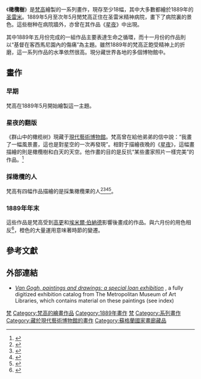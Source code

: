 《'''橄欖樹'''》是[[梵高|梵高]]繪製的一系列畫作，現存至少18幅，其中大多數都繪於1889年的[[圣雷米_(罗讷河口省)|圣雷米]]。1889年5月至次年5月閒梵高正住在圣雷米精神病院，畫下了病院裏的景色。這些樹种在病院牆外，亦曾在其作品《[[星夜|星夜]]》中出現。

其中1889年五月份完成的一組作品主要表達生命之循環，而十一月份的作品則以“基督在客西馬尼園內的傷痛”為主題。雖然1889年的梵高正飽受精神上的折磨，這一系列作品的水準依然很高。現分藏世界各地的多個博物館中。

==畫作==
===早期===
梵高在1889年5月開始繪製這一主題。

{{multiple image
 | align     = center
 | direction = horizontal
 | header    = 
 | header_align = center
 | header_background = 
 | footer    = 
 | footer_align = right
 | footer_background = 
 | width     = 
 | image1    = Van Gogh - Olvivenhain.jpeg
 | width1    = 185
 | caption1  = 《橄欖樹》，1889年6月，[[納爾遜-阿特金斯藝術博物館|納爾遜-阿特金斯藝術博物館]]，F715
 | image2    = Van Gogh - Olivenhain mit blauem Himmel.jpeg
 | width2    = 190
 | caption2  = 《橄欖樹：明亮的藍色天空》，1889年6月，[[梵高博物館|梵高博物館]]，F709
 | image3    = Vincent Willem van Gogh 079.jpg
 | width3    = 190
 | caption3  = 《橄欖樹》，1889年6月，[[克勒勒-米勒博物館|克勒勒-米勒博物館]]，F585
}}

===星夜的翻版===
《群山中的橄榄树》現藏于[[現代藝術博物館|現代藝術博物館]]。梵高曾在給他弟弟的信中說：“我畫了一幅風景畫，這也是對星空的一次再發現”。相對于描繪夜晚的《[[星夜|星夜]]》，這幅畫描繪的則是橄欖樹和白天的天空。他作畫的目的是反抗“某些畫家照片一樣完美”的作品。<ref name="MOMA">{{cite web |url=http://www.moma.org/collection/object.php?object_id=80013 |title=Olive Trees, June–July 1889 |author= |year=2010 |work=Painting and Sculpture, Vincent van Gogh |publisher=Museum of Modern Art |accessdate=March 25, 2011 |postscript=The text on the page is referenced to The Museum of Modern Art, MoMA Highlights, New York: The Museum of Modern Art, revised 2004, originally published 1999, p. 34 |archive-date=2015-01-31 |archive-url=https://web.archive.org/web/20150131135619/http://www.moma.org/collection/object.php?object_id=80013 |dead-url=no }}</ref>

{{multiple image
 | align     = center
 | direction = horizontal
 | header    = 
 | header_align = center
 | header_background = 
 | footer    = 
 | footer_align = right
 | footer_background = 
 | width     = 
 | image1    = Van_Gogh_The_Olive_Trees..jpg
 | width1    = 190
 | caption1  = 《群山中的橄榄树》，1889年6月，現代藝術博物館，F712
 | image2    =  Van Gogh - Starry Night - Google Art Project.jpg
 | width2    = 190
 | caption2  = 《星夜》，1889，現代藝術博物館，F612
}}

===採橄欖的人===
梵高有四幅作品描繪的是採集橄欖果的人<ref name="Leeuw">{{cite book | title=The Letters of Vincent van Gogh | author=Leeuw, R | editor=van Crimpen, H |editor2=Berends-Albert, M | publisher=Penguin Books | location=London and other locations | year=1997 | origyear=1996 | page= | isbn= | url= }}</ref><ref name="Met Olive Pickers">{{cite web | url=http://www.metmuseum.org | title=Women Picking Olives | author= | date=2000–2011 | work=Collection | publisher=The Metropolitan Museum of Art | accessdate=March 25, 2011 | archive-date=2011-03-26 | archive-url=https://web.archive.org/web/20110326061411/http://www.metmuseum.org/ | dead-url=no }}</ref><ref name="Poore">{{cite book | title=Composition in Art | author=Poore, H | publisher=Dover Publications | location=Mineola, NY | year=1976 | origyear=1967 by Sterling Publishing, NY | page=36 | isbn= | url=https://books.google.com/books?id=GbhZ-fd8kroC&pg=PA36#v=onepage&f=false }}</ref><ref>{{cite web |url=http://www.kmm.nl/object/KM%20104.796/Olive-grove-with-two-olive-pickers |title=Olive Grove with Two Olive Pickers |author= |date= |work=Collection |publisher=Kröller-Müller Museum |accessdate=March 25, 2011 |deadurl=yes |archiveurl=https://web.archive.org/web/20110722231206/http://www.kmm.nl/object/KM%20104.796/Olive-grove-with-two-olive-pickers |archivedate=2011年7月22日 }}</ref>。

{{multiple image
 | align     = center
 | direction = horizontal
 | header    = 
 | header_align = center
 | image1    = Van Gogh - Olivenpflücker2.jpeg
 | width1    = 175
 | caption1  = 《採集橄欖》，1889年12月，私人收藏，F654
 | image2    = Van Gogh - Olivenpflücker1.jpg
 | width2    = 172
 | caption2  = 《採集橄欖的女人們》，1889年12月，現代藝術博物館，F655
 | image3    = Van Gogh - Olivenpflücker.jpeg
 | width3    = 175
 | caption3  = 《採集橄欖的女人們》，1889年12月，[[國家美術館_(華盛頓)|華盛頓國家畫廊]]，F656
 | image4    = Van Gogh - Oilvenhain mit pflückenden Figuren.jpeg
 | width4    = 175
 | caption4  = 《橄欖樹下採集橄欖的一個男人和一個女人》，1889年12月，克勒勒-米勒博物館，F587 
 }}

===1889年年末===
這些作品是梵高受到[[高更|高更]]和[[埃米爾·伯納德|埃米爾·伯納德]]影響後畫成的作品。與六月份的用色相反<ref name="Pickvance1986">{{cite book|last=Pickvance|first=Ronald |title=Van Gogh in Saint-Rémy and Auvers|url=https://books.google.com/books?id=fXlLAFG2kFIC&pg=PA322|year=1986|publisher=Metropolitan Museum of Art|isbn=978-0-87099-477-7|page=160}}</ref>，橙色的大量運用意味著時節的變遷。
{{multiple image
 | align     = center
 | direction = horizontal
 | header    = 
 | header_align = center
 | header_background = 
 | footer    = 
 | footer_align = right
 | footer_background = 
 | width     = 
 | image1    = Van Gogh - Olivenbäume.jpeg
 | width1    = 185
 | caption1  = 《橄欖樹》，1889年9月，私人收藏，F711
 | image2    = Olive Trees (Van Gogh).jpg
 | width2    = 190
 | caption2  = 《橄欖樹》，1889年9月，[[蘇格蘭國家畫廊|蘇格蘭國家畫廊]]，F714
 | image3    = Vincent van Gogh Olive Trees MIA 517.jpg
 | width3    = 185
 | caption3 = 《黃色天空和太陽下的橄欖樹》，1889年11月，[[明尼阿波利斯美術館|明尼阿波利斯美術館]]，F710
}}
{{multiple image
 | align     = center
 | direction = horizontal
 | image1    = Van Gogh - Olivenhain2.jpeg
 | width1    = 190
 | caption1  = 《橄欖樹》，1889年11月，明尼阿波利斯美術館，F708
 | image2    = Van Gogh - Olivenhain3.jpg
 | width2    = 190
 | caption2  =《橄欖樹林》，1889年11月-12月，梵高博物館，F707
 | image3    = Van Gogh - Olivenhain.jpeg
 | width3    = 190
 | caption3  = 《橄欖樹：橙色天空》，1889年11月，[[古滕堡美術館|古滕堡美術館]]，F586
}}
<br />
{{multiple image
 | align     = center
 | direction = horizontal
 | header    = 
 | header_align = center
 | header_background = 
 | footer    = 
 | footer_align = right
 | footer_background = 
 | width     = 
 | image1    = Van Gogh - Olivenbäume auf einem Hügel.jpeg
 | width1    = 200
 | caption1  = 《斜坡對面的橄欖樹》，1889年11月-12月，梵高博物館，F716
 | image2    = Van Gogh - Weißes Bauernhaus zwischen Olivenbäumen.jpeg
 | width2    = 200
 | caption2  = 《橄欖樹叢中的白色茅屋》，1889年12月，私人收藏，F664
 | image3    = Van Gogh - Landschaft mit Olivenbaum und Bergkette im Hintergrund.jpeg
 | width3    = 200
 | caption3  = 《有橄欖樹的風景和背景裏的山》，1889年12月，未知收藏地，F663
}}

==參考文獻==
{{Reflist|2}}

==外部連結==
*[http://libmma.contentdm.oclc.org/cdm/ref/collection/p15324coll10/id/167899 ''Van Gogh, paintings and drawings: a special loan exhibition''] {{Wayback|url=http://libmma.contentdm.oclc.org/cdm/ref/collection/p15324coll10/id/167899 |date=20170414183632 }}, a fully digitized exhibition catalog from The Metropolitan Museum of Art Libraries, which contains material on these paintings (see index)
{{梵高}}
{{Authority control}}
[[Category:1889年畫作|梵]]
[[Category:梵高的繪畫作品|Category:梵高的繪畫作品]]
[[Category:1889年畫作|Category:1889年畫作]]
[[Category:1890年畫作|梵]]
[[Category:系列畫作|Category:系列畫作]]
[[Category:藏於現代藝術博物館的畫作|Category:藏於現代藝術博物館的畫作]]
[[Category:蘇格蘭國家畫廊藏品|Category:蘇格蘭國家畫廊藏品]]